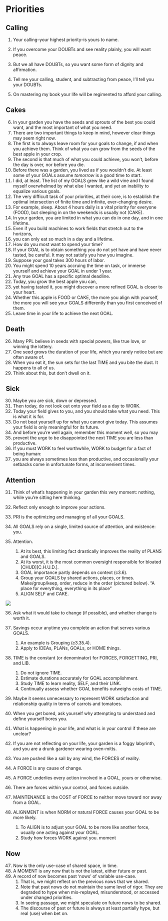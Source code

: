 
# Priorities

## Calling

1.	Your calling--your highest priority--is yours to name.
2.	If you overcome your DOUBTs and see reality plainly, you will want peace.  
3.	But we all have DOUBTs, so you want some form of dignity and affirmation.  
  
4.	Tell me your calling, student, and subtracting from peace, I'll tell you your DOUBTs.  
  
5.	On mastering my book your life will be regimented to afford your calling.

## Cakes  

6. In your garden you have the seeds and sprouts of the best you could want, and the most important of what you need.
7. There are two important things to keep in mind, however clear things may seem right now.  
8.	The first is to always leave room for your goals to change, if and when you achieve them.  Think of what you can grow from the seeds of the best apple in your crop.
9.	The second is that much of what you could achieve, you won't, before the day is over, nor before you die. 
10. Before there was a garden, you lived as if you wouldn't die. At least some of your GOALs assume *tomorrow* is a good time to start.  
11.	I did, at least. The list of my GOALS grew like a wild vine and I found myself 
overwhelmed by what else I wanted, and yet an inability to equalize various 
goals. 
12.	The very difficult task of your priorities, at their core, is to establish the optimal intersection of finite time and infinite, ever-changing desire. 
13. For example, sleep. About 4 hours daily is a vital priority for everyone (FOOD), but sleeping in on the weekends is usually not (CAKE). 
14.	In your garden, you are limited in what you can do in one day, and in one lifetime. 
15.	Even if you build machines to work fields that stretch out to the horizons, 
16.	you can only eat so much in a day and a lifetime.
17.	How do you most want to spend your time?
18.	If your GOAL is to obtain something you do not yet have and have never 
tasted, be careful. It may not satisfy you how you imagine.
19.	Suppose your goal takes 300 hours of labor.
20.	You might spend 10 years accruing the time on task, or immerse yourself 
and achieve your GOAL in under 1 year.
21.	Any true GOAL has a specific optimal deadline.
22.	Today, you grow the best apple you can,
23.	yet having tasted it, you might discover a more refined GOAL is closer to 
your heart.
24.	Whether this apple is FOOD or CAKE, the more you align with yourself, the 
more you will see your GOALS differently than you first conceived of them.
25.	Leave time in your life to achieve the next GOAL.

## Death

26.	Many PPL believe in seeds with special powers, like true love, or winning the 
lottery. 
27.	One seed grows the duration of your life, which you rarely notice but are often 
aware of. 
28.	When you eat it, the sun sets for the last TIME and you bite the dust. It happens 
to all of us.
29.	Think about this, but don't dwell on it. 

## Sick

30.	Maybe you are sick, down or depressed.
31.	Then today, do not look out onto your field as a day to WORK. 
32.	Today your field gives to you, and you should take what you need. This is what it 
is for. 
33.	Do not beat yourself up for what you cannot give today. This assumes your field 
is only meaningful for its future. 
34.	And before you're well again, remember this moment well, so you may 
35.	prevent the urge to be disappointed the next TIME you are less than productive. 
36.	If you must WORK to feel worthwhile, WORK to budget for a fact of being 
human: 
37.	you are always sometimes less than productive, and occasionally your setbacks 
come in unfortunate forms, at inconvenient times.

## Attention  
31.	Think of what's happening in your garden this very moment: nothing, while 
you're sitting here thinking. 
32.	Reflect only enough to improve your actions.

33.	PRI is the optimizing and managing of all your GOALS.
34.	All GOALS rely on a single, limited source of attention, and existence: you.
35.	Attention.
    1.	At its best, this limiting fact drastically improves the reality of PLANS and GOALS. 
    2.	At its worst, it is the most common oversight responsible for bloated [CHUD][C.H.U.D.]. 
    3.	GOAL importance partly depends on context (c3.6).
    4.	Group your GOALS by shared actions, places, or times. Make/group/keep, 
order, reduce in the order (pictured below). "A place for everything, 
everything in its place"
    5.	ALIGN SELF and CAKE.  
 
    
![](C:/Users/Public/Dropbox/2-theory/1_skilled_reflection/website/figs/group.png)

36.	Ask what it would take to change (if possible), and whether change is worth it.
37.	Savings occur anytime you complete an action that serves various GOALS.
    1.	An example is Grouping (c3.35.4).  
    2.	Apply to IDEAs, PLANs, GOALs, or HOME things.
38.	TIME is the constant (or denominator) for FORCES, FORGETTING, PRI, and LIB. 
    1.	Do not ignore TIME. 
    2.	Estimate durations accurately for GOAL accomplishment.
    3.	Study TIME to learn reality, SELF, and their LINK.
    4.	Continually assess whether GOAL benefits outweighs costs of TIME.

39.	Maybe it seems unnecessary to represent WORK satisfaction and relationship 
quality in terms of carrots and tomatoes.
40.	When you get bored, ask yourself why attempting to understand and define yourself bores you. 
41.	What is happening in your life, and what is in your control if these are unclear? 
42.	If you are not reflecting on your life, your garden is a foggy labyrinth, and you are a drunk gardener wearing oven-mitts.

43. You are pushed like a sail by any wind, the FORCES of reality.

44.	A FORCE is any cause of change. 
   1.	A FORCE underlies every action involved in a GOAL, yours or otherwise.
   2.	There are forces within your control, and forces outside.
45.	MAINTENANCE is the COST of FORCE to neither move toward nor 
away from a GOAL. 
46.	ALIGNMENT is when NORM or natural FORCE causes your GOAL to be more likely.
    1.	To ALIGN is to adjust your GOAL to be more like another force, usually one acting against your GOAL. 
    2.	Study how forces WORK against you. 
moment

## Now 
47. Now is the only use-case of shared space, in time.
48. A MOMENT is any now that is not the latest, either future or past.
49. A record of now becomes past 'nows' of variable use-case.
    1. That is, we might reflect on the previous nows that we shared. 
    2. Note that past nows do not maintain the same level of rigor. They are degraded to hype when mis-replayed, misunderstood, or accessed under changed priorities.
    3. In seeing passage, we might speculate on future nows to be shared.
    4. The discourse of past or future is always at least partially hype, but real (use) when bet on.

